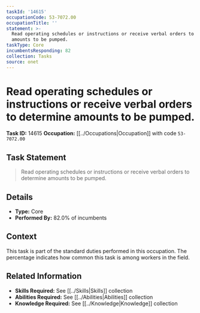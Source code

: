 ```yaml
---
taskId: '14615'
occupationCode: 53-7072.00
occupationTitle: ''
statement: >-
  Read operating schedules or instructions or receive verbal orders to determine
  amounts to be pumped.
taskType: Core
incumbentsResponding: 82
collection: Tasks
source: onet
---
```

# Read operating schedules or instructions or receive verbal orders to determine amounts to be pumped.

**Task ID:** 14615
**Occupation:** [[../Occupations|Occupation]] with code `53-7072.00`

## Task Statement

> Read operating schedules or instructions or receive verbal orders to determine amounts to be pumped.

## Details

- **Type:** Core
- **Performed By:** 82.0% of incumbents

## Context

This task is part of the standard duties performed in this occupation. The percentage indicates how common this task is among workers in the field.

## Related Information

- **Skills Required:** See [[../Skills|Skills]] collection
- **Abilities Required:** See [[../Abilities|Abilities]] collection
- **Knowledge Required:** See [[../Knowledge|Knowledge]] collection
